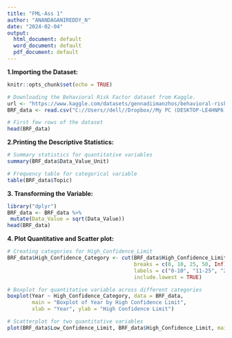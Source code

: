 ---
title: "FML-Ass 1"
author: "ANANDAGANIREDDY_N"
date: "2024-02-04"
output:
  html_document: default
  word_document: default
  pdf_document: default
---


**1.Importing the Dataset:**
```{r setup, include=FALSE}
knitr::opts_chunk$set(echo = TRUE)
```

```{r}
# Downloading the Behavioral Risk Factor dataset from Kaggle.
url <- "https://www.kaggle.com/datasets/gennadiimanzhos/behavioral-risk-factor-hrqol?resource=download"
BRF_data <- read.csv("C://Users//dell//Dropbox//My PC (DESKTOP-LE4HNP6)//Desktop//FML-Spring//BRF_Data.csv")
```

```{r}
# First few rows of the dataset
head(BRF_data)
```
**2.Printing the Descriptive Statistics:**
```{r}
# Summary statistics for quantitative variables
summary(BRF_data$Data_Value_Unit) 
```
```{r}
# Frequency table for categorical variable
table(BRF_data$Topic)
```
**3. Transforming the Variable:**
```{r}
library("dplyr")
BRF_data <- BRF_data %>%
 mutate(Data_Value = sqrt(Data_Value))
head(BRF_data)
```
**4. Plot Quantitative and Scatter plot:**
```{r}
# Creating categories for High_Confidence_Limit
BRF_data$High_Confidence_Category <- cut(BRF_data$High_Confidence_Limit,
                                         breaks = c(0, 10, 25, 50, Inf),
                                         labels = c("0-10", "11-25", "26-50", ">50"),
                                         include.lowest = TRUE)

# Boxplot for quantitative variable across different categories
boxplot(Year ~ High_Confidence_Category, data = BRF_data,
        main = "Boxplot of Year by High Confidence Limit",
        xlab = "Year", ylab = "High Confidence Limit")

```

```{r}
# Scatterplot for two quantitative variables
plot(BRF_data$Low_Confidence_Limit, BRF_data$High_Confidence_Limit, main = "Scatterplot of Low Confidence Limit vs High Confidence Limit", xlab = "Low Confidence Limit", ylab = "High Confidence Limit", col="violet")
```


